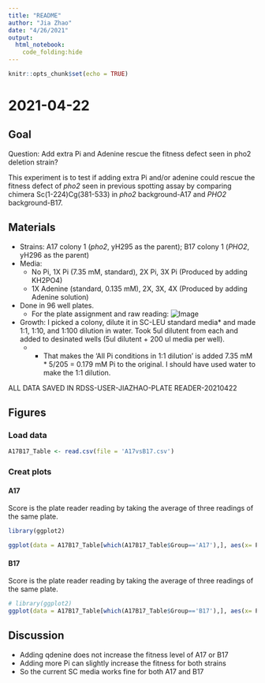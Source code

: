 ```yaml
---
title: "README"
author: "Jia Zhao"
date: "4/26/2021"
output: 
  html_notebook:
    code_folding:hide
---
```


```r
knitr::opts_chunk$set(echo = TRUE)
```
# 2021-04-22

## Goal
Question: Add extra Pi and Adenine rescue the fitness defect seen in pho2 deletion strain?\

This experiment is to test if adding extra Pi and/or adenine could rescue the fitness defect of *pho2* seen in previous spotting assay by comparing chimera Sc(1-224)Cg(381-533) in *pho2* background-A17 and *PHO2* background-B17.

## Materials
- Strains: A17 colony 1 (*pho2*, yH295 as the parent); B17 colony 1 (*PHO2*, yH296 as the parent)
- Media: 
  - No Pi, 1X Pi (7.35 mM, standard), 2X Pi, 3X Pi (Produced by adding KH2PO4)
  - 1X Adenine (standard, 0.135 mM), 2X, 3X, 4X (Produced by adding Adenine solution)
- Done in 96 well plates. 
  - For the plate assignment and raw reading: ![Image](https://raw.githubusercontent.com/Jia-Zhao1998/E013-Protein-Evolution/main/figure/20210422-Pi_Adenine_Plate_Assignment.png)
- Growth: I picked a colony, dilute it in SC-LEU standard media* and made 1:1, 1:10, and 1:100 dilution in water. Took 5ul dilutent from each and added to desinated wells (5ul dilutent + 200 ul media per well).
  - * That makes the 'All Pi conditions in 1:1 dilution' is added 7.35 mM * 5/205 = 0.179 mM Pi to the original. I should have used water to make the 1:1 dilution.

ALL DATA SAVED IN RDSS-USER-JIAZHAO-PLATE READER-20210422

## Figures

### Load data
```r
A17B17_Table <- read.csv(file = 'A17vsB17.csv')

```

### Creat plots
#### A17
Score is the plate reader reading by taking the average of three readings of the same plate.
```r
library(ggplot2)

ggplot(data = A17B17_Table[which(A17B17_Table$Group=='A17'),], aes(x= Pi_fold, y=Score, group=Adenine_fold,color=Adenine_fold))+geom_point(aes(shape= factor(Dilution_factor))) + ggtitle("A17 (pho2 del)-Fitness vs Pi and Adenine level")
```

#### B17
Score is the plate reader reading by taking the average of three readings of the same plate.
```r
# library(ggplot2)
ggplot(data = A17B17_Table[which(A17B17_Table$Group=='B17'),], aes(x= Pi_fold, y=Score, group=Adenine_fold,color=Adenine_fold))+geom_point(aes(shape= factor(Dilution_factor))) + ggtitle("B17 (PHO2)-Fitness vs Pi and Adenine level")
```
## Discussion
- Adding qdenine does not increase the fitness level of A17 or B17
- Adding more Pi can slightly increase the fitness for both strains
- So the current SC media works fine for both A17 and B17
